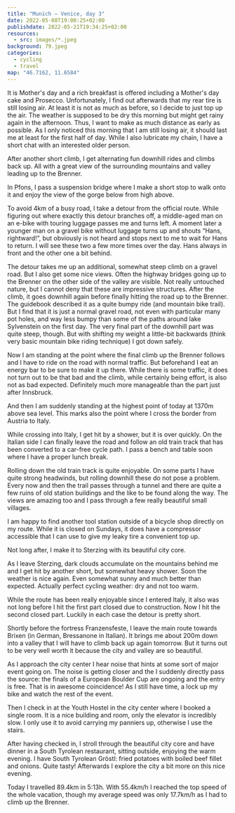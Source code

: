 ```yaml
---
title: "Munich — Venice, day 3"
date: 2022-05-08T19:00:25+02:00
publishdate: 2022-05-21T19:34:25+02:00
resources:
  - src: images/*.jpeg
background: 79.jpeg
categories:
  - cycling
  - travel
map: "46.7162, 11.6584"
---
```


It is Mother's day and a rich breakfast is offered including a Mother's day cake
and Prosecco. Unfortunately, I find out afterwards that my rear tire is still
losing air. At least it is not as much as before, so I decide to just top up
the air. The weather is supposed to be dry this morning but might get rainy
again in the afternoon. Thus, I want to make as much distance as early as
possible. As I only noticed this morning that I am still losing air, it should
last me at least for the first half of day. While I also lubricate my chain, I
have a short chat with an interested older person.

<!--more-->

After another short climb, I get alternating fun downhill rides and climbs back
up. All with a great view of the surrounding mountains and valley leading up to
the Brenner.

<Gallery>
  <Rimg src="1.jpeg" alt="View on the road towards the Brenner." />
  <Rimg src="2.jpeg" caption="View back with the road I rolled down." />
  <Rimg src="5.jpeg" alt="View on the road towards the Brenner." />
</Gallery>

In Pfons, I pass a suspension bridge where I make a short stop to walk onto it
and enjoy the view of the gorge below from high above.

<Rimg src="13.jpeg" alt="Suspension bridge" />

<Gallery>
  <Rimg src="10.jpeg" alt="Gorge below the suspension bridge" />
  <Rimg src="11.jpeg" alt="Gorge below the suspension bridge" />
  <Rimg src="12.jpeg" alt="Suspension bridge" />
</Gallery>

To avoid 4km of a busy road, I take a detour from the official route. While
figuring out where exactly this detour branches off, a middle-aged man on an
e-bike with touring luggage passes me and turns left. A moment later a younger
man on a gravel bike without luggage turns up and shouts “Hans, rightward!”, but
obviously is not heard and stops next to me to wait for Hans to return. I will
see these two a few more times over the day. Hans always in front and the other
one a bit behind.

The detour takes me up an additional, somewhat steep climb on a gravel road. But
I also get some nice views. Often the highway bridges going up to the Brenner on
the other side of the valley are visible. Not really untouched nature, but
I cannot deny that these are impressive structures. After the climb, it goes
downhill again before finally hitting the road up to the Brenner. The guidebook
described it as a quite bumpy ride (and mountain bike trail). But I find that it
is just a normal gravel road, not even with particular many pot holes, and way
less bumpy than some of the paths around lake Sylvenstein on the first day. The
very final part of the downhill part was quite steep, though. But with shifting
my weight a little-bit backwards (think very basic mountain bike riding
technique) I got down safely.

<Gallery>
  <Rimg src="15.jpeg" alt="Road to the Brenner" />
  <Rimg src="16.jpeg" alt="Brenner highway" />
  <Rimg src="17.jpeg" alt="Brenner highway bridge" />
</Gallery>

<Rimg
  src="18.jpeg"
  caption="A quite steep descent. The part of the gravel road
in front of the tunnel was the worst part of the road. The remainder was in much
better condition, i.e. not bumpy at all."
/>

Now I am standing at the point where the final climb up the Brenner follows and
I have to ride on the road with normal traffic. But beforehand I eat an energy
bar to be sure to make it up there. While there is some traffic, it does not turn
out to be that bad and the climb, while certainly being effort, is also not as
bad expected. Definitely much more manageable than the part just after
Innsbruck.

<Rimg src="19.jpeg" caption="A short breather, though I almost made it." />

And then I am suddenly standing at the highest point of today at 1370m above sea
level. This marks also the point where I cross the border from Austria to Italy.

<Gallery>
  <Rimg src="23.jpeg" alt="At the Brenner" />
  <Rimg src="24.jpeg" alt="At the Austria-Italy border" />
</Gallery>

While crossing into Italy, I get hit by a shower, but it is over quickly. On the
Italian side I can finally leave the road and follow an old train track that has
been converted to a car-free cycle path. I pass a bench and table soon where
I have a proper lunch break.

<Gallery>
  <Rimg src="25.jpeg" caption="The cycle path on the Italian-side." />
  <Rimg src="27.jpeg" caption="Lunch break spot." />
</Gallery>

Rolling down the old train track is quite enjoyable. On some parts I have quite
strong headwinds, but rolling downhill these do not pose a problem. Every now
and then the trail passes through a tunnel and there are quite a few ruins of
old station buildings and the like to be found along the way. The views are
amazing too and I pass through a few really beautiful small villages.

<Rimg src="28.jpeg" caption="Ruins of an old train station." />

<Gallery>
  <Rimg src="31.jpeg" alt="The view going down the Brenner." />
  <Rimg src="32.jpeg" caption="A waterfall along the way." />
  <Rimg src="33.jpeg" caption="More ruins along the way." />
</Gallery>

<Gallery>
  <Rimg src="35.jpeg" alt="The view going down the Brenner." />
  <Rimg
    src="37.jpeg"
    caption="It is nice how so many trees are in full bloom."
  />
</Gallery>

<Rimg src="36.jpeg" alt="The view going down the Brenner." />

I am happy to find another tool station outside of a bicycle shop directly on my
route. While it is closed on Sundays, it does have a compressor accessible that
I can use to give my leaky tire a convenient top up.

<Rimg
  src="38.jpeg"
  caption="A conveniently placed bicycle shop with everything for emergency needs available 24/7."
/>

Not long after, I make it to Sterzing with its beautiful city core.

<Rimg src="44.jpeg" alt="Sterzing" />

<Gallery>
  <Rimg src="45.jpeg" caption="Sterzing's landmark, the Zwölferturm." />
  <Rimg
    src="43.jpeg"
    caption="Some contemporary architecture in-between the older buildings."
  />
  <Rimg src="46.jpeg" alt="Sterzing" />
</Gallery>

As I leave Sterzing, dark clouds accumulate on the mountains behind me and I get
hit by another short, but somewhat heavy shower. Soon the weather is nice again.
Even somewhat sunny and much better than expected. Actually perfect cycling
weather: dry and not too warm.

<Gallery>
  <Rimg src="47.jpeg" alt="Dark clouds in the mountains behind me." />
  <Rimg src="49.jpeg" caption="A nice cycle paths bordered with trees." />
</Gallery>

<Rimg src="48.jpeg" alt="View of the mountains." />

<Gallery>
  <Rimg src="51.jpeg" alt="View of the mountains." />
  <Rimg src="53.jpeg" caption="A 17% slope promises a fast downhill ride." />
</Gallery>

While the route has been really enjoyable since I entered Italy, it also was not
long before I hit the first part closed due to construction. Now I hit the
second closed part. Luckily in each case the detour is pretty short.

<Rimg src="57.jpeg" alt="Closed due to construction." />

Shortly before the fortress Franzensfeste, I leave the main route towards Brixen
(in German, Bressanone in Italian). It brings me about 200m down into a
valley that I will have to climb back up again tomorrow. But it turns out to be
very well worth it because the city and valley are so beautiful.

<Rimg src="60.jpeg" caption="Approaching the Franzensfeste." />

As I approach the city center I hear noise that hints at some sort of major
event going on. The noise is getting closer and the I suddenly directly pass the
source: the finals of a European Boulder Cup are ongoing and the entry is free.
That is in awesome coincidence! As I still have time, a lock up my bike and
watch the rest of the event.

<Gallery>
  <Rimg src="63.jpeg" alt="Advertisement for the European Boulder Cup." />
  <Rimg src="61.jpeg" alt="European Boulder Cup" />
  <Rimg src="62.jpeg" alt="European Boulder Cup" />
</Gallery>

Then I check in at the Youth Hostel in the city center where I booked a single
room. It is a nice building and room, only the elevator is incredibly slow.
I only use it to avoid carrying my panniers up, otherwise I use the stairs.

<Rimg src="65.jpeg" caption="A nice corner in the hostel to relax." />

After having checked in, I stroll through the beautiful city core and have
dinner in a South Tyrolean restaurant, sitting outside, enjoying the warm
evening. I have South Tyrolean Gröstl: fried potatoes with boiled beef fillet
and onions. Quite tasty! Afterwards I explore the city a bit more on this nice
evening.

<Gallery>
  <Rimg src="64.jpeg" alt="Brixen" />
  <Rimg src="67.jpeg" alt="Brixen" />
  <Rimg src="68.jpeg" alt="Brixen" />
  <Rimg src="70.jpeg" alt="Brixen" />
  <Rimg src="71.jpeg" alt="Brixen" />
  <Rimg src="72.jpeg" alt="Brixen" />
</Gallery>

<Rimg src="77.jpeg" alt="Brixen" />

<Gallery>
  <Rimg src="73.jpeg" alt="Brixen" />
  <Rimg
    src="74.jpeg"
    caption="I was amused by this showcase advertising sun glasses (I think, though the bicycle somehow steals the show)."
  />
  <Rimg
    src="75.jpeg"
    caption="Some sort of dog sculpture wearing a mask. Covid left its marks."
  />
  <Rimg src="76.jpeg" alt="Hofburg in Brixen" />
  <Rimg src="78.jpeg" alt="Brixen" />
</Gallery>

<Rimg src="80.jpeg" alt="Brixen" />

<Gallery>
  <Rimg src="81.jpeg" alt="Brixen" />
  <Rimg src="82.jpeg" alt="Brixen" />
  <Rimg src="x1.jpeg" alt="Brixen" />
</Gallery>

Today I travelled 89.4km in 5:13h. With 55.4km/h I reached the top speed of the
whole vacation, though my average speed was only 17.7km/h as I had to climb up
the Brenner.

<GpxTrack src="20220508.gpx" />

<ElevationProfile src="20220508.gpx" />

<Nextday />
